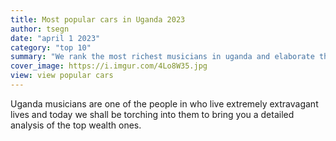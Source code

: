 ```yaml
---
title: Most popular cars in Uganda 2023
author: tsegn
date: "april 1 2023"
category: "top 10"
summary: "We rank the most richest musicians in uganda and elaborate their wealth in greater length"
cover_image: https://i.imgur.com/4Lo8W35.jpg
view: view popular cars
---
```


Uganda musicians are one of the people in who live extremely extravagant lives and today we shall be torching into them to bring you a detailed analysis of the top wealth ones.
